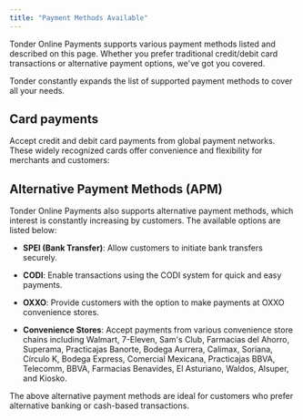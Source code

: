 ```yaml
---
title: "Payment Methods Available"
---
```


Tonder Online Payments supports various payment methods listed and described on this page. Whether you prefer traditional credit/debit card transactions or alternative payment options, we've got you covered.

<Info>
  Tonder constantly expands the list of supported payment methods to cover all your needs.
</Info>

## Card payments

Accept credit and debit card payments from global payment networks. These widely recognized cards offer convenience and flexibility for merchants and customers:

<CardGroup cols={4}>
  <Card title="Visa" icon="cc-visa">
  </Card>
  <Card title="Mastercard" icon="cc-mastercard">
  </Card>
  <Card title="Amex" icon="cc-amex">
  </Card>
  <Card title="Carnet" iconType="solid" icon="credit-card">
  </Card>
</CardGroup>

## Alternative Payment Methods (APM)

Tonder Online Payments also supports alternative payment methods, which interest is constantly increasing by customers. The available options are listed below:

- **SPEI (Bank Transfer)**: Allow customers to initiate bank transfers securely.

- **CODI**: Enable transactions using the CODI system for quick and easy payments.

- **OXXO**: Provide customers with the option to make payments at OXXO convenience stores.

- **Convenience Stores**: Accept payments from various convenience store chains including Walmart, 7-Eleven, Sam's Club, Farmacias del Ahorro, Superama, Practicajas Banorte, Bodega Aurrera, Calimax, Soriana, Círculo K, Bodega Express, Comercial Mexicana, Practicajas BBVA, Telecomm, BBVA, Farmacias Benavides, El Asturiano, Waldos, Alsuper, and Kiosko.

The above alternative payment methods are ideal for customers who prefer alternative banking or cash-based transactions.
